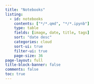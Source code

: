 ```yaml
---
title: "Notebooks"
listing:
  - id: notebooks
    contents: ["*/*.qmd", "*/*.ipynb"]
    type: table
    fields: [image, date, title, tags]
    sort: "date desc"
    categories: cloud
    sort-ui: true
    filter-ui: true
    page-size: 36     
page-layout: full
title-block-banner: false
comments: false
toc: true
---
```



::: {#notebooks}
:::